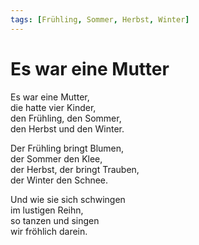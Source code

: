 ```yaml
---
tags: [Frühling, Sommer, Herbst, Winter]
---
```


# Es war eine Mutter

Es war eine Mutter,  
die hatte vier Kinder,  
den Frühling, den Sommer,  
den Herbst und den Winter.  
  
Der Frühling bringt Blumen,  
der Sommer den Klee,  
der Herbst, der bringt Trauben,  
der Winter den Schnee.  
  
Und wie sie sich schwingen  
im lustigen Reihn,  
so tanzen und singen  
wir fröhlich darein.  
